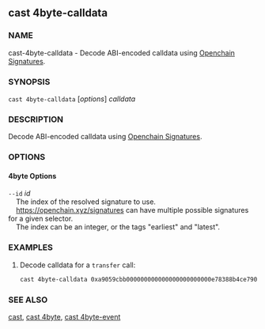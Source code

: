
## cast 4byte-calldata

### NAME

cast-4byte-calldata - Decode ABI-encoded calldata using [Openchain Signatures](https://openchain.xyz/signatures).

### SYNOPSIS

`cast 4byte-calldata` [*options*] _calldata_

### DESCRIPTION

Decode ABI-encoded calldata using [Openchain Signatures](https://openchain.xyz/signatures).

### OPTIONS

#### 4byte Options

`--id` _id_  
&nbsp;&nbsp;&nbsp;&nbsp;The index of the resolved signature to use.
&nbsp;&nbsp;&nbsp;&nbsp;  
&nbsp;&nbsp;&nbsp;&nbsp;https://openchain.xyz/signatures can have multiple possible signatures for a given selector.  
&nbsp;&nbsp;&nbsp;&nbsp;The index can be an integer, or the tags "earliest" and "latest".

<CommonOptions />

### EXAMPLES

1. Decode calldata for a `transfer` call:
   ```sh
   cast 4byte-calldata 0xa9059cbb000000000000000000000000e78388b4ce79068e89bf8aa7f218ef6b9ab0e9d00000000000000000000000000000000000000000000000000174b37380cea000
   ```

### SEE ALSO

[cast](/reference/cast/overview), [cast 4byte](/reference/cast/cast-4byte), [cast 4byte-event](/reference/cast/cast-4byte-event)
